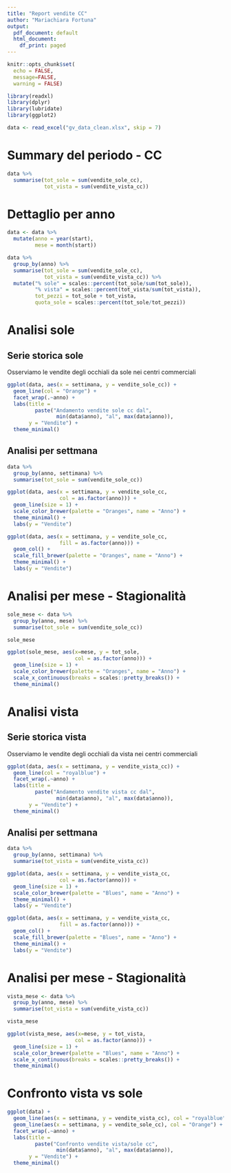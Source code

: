 ```yaml
---
title: "Report vendite CC"
author: "Mariachiara Fortuna"
output:
  pdf_document: default
  html_document:
    df_print: paged
---
```


```r
knitr::opts_chunk$set(
  echo = FALSE,
  message=FALSE,
  warning = FALSE)
```



```r
library(readxl)
library(dplyr)
library(lubridate)
library(ggplot2)
```


```r
data <- read_excel("gv_data_clean.xlsx", skip = 7)
```


# Summary del periodo - CC

```r
data %>%
  summarise(tot_sole = sum(vendite_sole_cc),
            tot_vista = sum(vendite_vista_cc))
```


# Dettaglio per anno

```r
data <- data %>%
  mutate(anno = year(start),
         mese = month(start))
```

```r
data %>%
  group_by(anno) %>%
  summarise(tot_sole = sum(vendite_sole_cc),
            tot_vista = sum(vendite_vista_cc)) %>%
  mutate("% sole" = scales::percent(tot_sole/sum(tot_sole)),
         "% vista" = scales::percent(tot_vista/sum(tot_vista)),
         tot_pezzi = tot_sole + tot_vista,
         quota_sole = scales::percent(tot_sole/tot_pezzi))
```

# Analisi sole

## Serie storica sole

Osserviamo le vendite degli occhiali da sole nei centri commerciali

```r
ggplot(data, aes(x = settimana, y = vendite_sole_cc)) +
  geom_line(col = "Orange") +
  facet_wrap(.~anno) +
  labs(title = 
         paste("Andamento vendite sole cc dal", 
                min(data$anno), "al", max(data$anno)),
       y = "Vendite") +
  theme_minimal()
```

## Analisi per settmana

```r
data %>%
  group_by(anno, settimana) %>%
  summarise(tot_sole = sum(vendite_sole_cc)) 
```



```r
ggplot(data, aes(x = settimana, y = vendite_sole_cc, 
                 col = as.factor(anno))) +
  geom_line(size = 1) +
  scale_color_brewer(palette = "Oranges", name = "Anno") +
  theme_minimal() +
  labs(y = "Vendite")
```


```r
ggplot(data, aes(x = settimana, y = vendite_sole_cc, 
                 fill = as.factor(anno))) +
  geom_col() +
  scale_fill_brewer(palette = "Oranges", name = "Anno") +
  theme_minimal() +
  labs(y = "Vendite")
```


# Analisi per mese - Stagionalità

```r
sole_mese <- data %>%
  group_by(anno, mese) %>%
  summarise(tot_sole = sum(vendite_sole_cc))

sole_mese
```

```r
ggplot(sole_mese, aes(x=mese, y = tot_sole, 
                      col = as.factor(anno))) +
  geom_line(size = 1) +
  scale_color_brewer(palette = "Oranges", name = "Anno") +
  scale_x_continuous(breaks = scales::pretty_breaks()) +
  theme_minimal()
```


# Analisi vista

## Serie storica vista

Osserviamo le vendite degli occhiali da vista nei centri commerciali

```r
ggplot(data, aes(x = settimana, y = vendite_vista_cc)) +
  geom_line(col = "royalblue") +
  facet_wrap(.~anno) +
  labs(title = 
         paste("Andamento vendite vista cc dal", 
                min(data$anno), "al", max(data$anno)),
       y = "Vendite") +
  theme_minimal()
```

## Analisi per settmana

```r
data %>%
  group_by(anno, settimana) %>%
  summarise(tot_vista = sum(vendite_vista_cc)) 
```



```r
ggplot(data, aes(x = settimana, y = vendite_vista_cc, 
                 col = as.factor(anno))) +
  geom_line(size = 1) +
  scale_color_brewer(palette = "Blues", name = "Anno") +
  theme_minimal() +
  labs(y = "Vendite")
```


```r
ggplot(data, aes(x = settimana, y = vendite_vista_cc, 
                 fill = as.factor(anno))) +
  geom_col() +
  scale_fill_brewer(palette = "Blues", name = "Anno") +
  theme_minimal() +
  labs(y = "Vendite")
```


# Analisi per mese - Stagionalità

```r
vista_mese <- data %>%
  group_by(anno, mese) %>%
  summarise(tot_vista = sum(vendite_vista_cc))

vista_mese
```

```r
ggplot(vista_mese, aes(x=mese, y = tot_vista, 
                      col = as.factor(anno))) +
  geom_line(size = 1) +
  scale_color_brewer(palette = "Blues", name = "Anno") +
  scale_x_continuous(breaks = scales::pretty_breaks()) +
  theme_minimal()
```


# Confronto vista vs sole

```r
ggplot(data) +
  geom_line(aes(x = settimana, y = vendite_vista_cc), col = "royalblue") +
  geom_line(aes(x = settimana, y = vendite_sole_cc), col = "Orange") +
  facet_wrap(.~anno) +
  labs(title = 
         paste("Confronto vendite vista/sole cc", 
                min(data$anno), "al", max(data$anno)),
       y = "Vendite") +
  theme_minimal()
```

